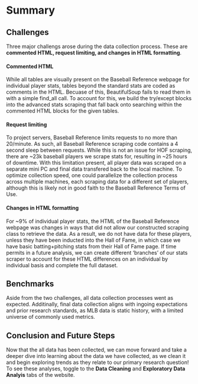 # Summary

## Challenges
Three major challengs arose during the data collection process. These are **commented HTML, request limiting, and changes in HTML formatting**.

#### Commented HTML

While all tables are visually present on the Baseball Reference webpage for individual player stats, tables beyond the standard stats are coded as comments in the HTML. Becuase of this, BeautifulSoup fails to read them in with a simple find_all call. To account for this, we build the try/except blocks into the advanced stats scraping that fall back onto searching within the commented HTML blocks for the given tables.

#### Request limiting 

To project servers, Baseball Reference limits requests to no more than 20/minute. As such, all Baseball Reference scraping code contains a 4 second sleep between requests. While this is not an issue for HOF scraping, there are ~23k baseball players we scrape stats for, resulting in ~25 hours of downtime. With this limitation present, all player data was scraped on a separate mini PC and final data transfered back to the local machine. To optimize collection speed, one could parallelize the collection process across multiple machines, each scraping data for a different set of players, although this is likely not in good faith to the Baseball Reference Terms of Use.

#### Changes in HTML formatting

For ~9% of individual player stats, the HTML of the Baseball Reference webpage was changes in ways that did not allow our constructed scraping class to retrieve the data. As a result, we do not have data for these players, unless they have been inducted into the Hall of Fame, in which case we have basic batting+pitching stats from their Hall of Fame page. If time permits in a future analysis, we can create different 'branches' of our stats scraper to account for these HTML differences on an individual by individual basis and complete the full dataset.

## Benchmarks

Aside from the two challenges, all data collection processes went as expected. Additinally, final data collection aligns with ingoing expectations and prior research standards, as MLB data is static history, with a limited universe of commonly used metrics.

## Conclusion and Future Steps

Now that the all data has been collected, we can move forward and take a deeper dive into learning about the data we have collected, as we clean it and begin exploring trends as they relate to our primary research question! To see these analyses, toggle to the **Data Cleaning** and **Exploratory Data Analyis** tabs of the website.